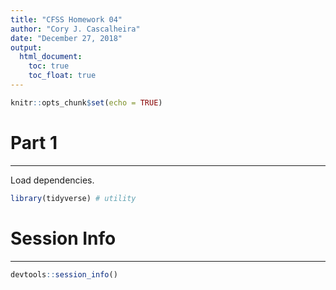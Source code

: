 ```yaml
---
title: "CFSS Homework 04"
author: "Cory J. Cascalheira"
date: "December 27, 2018"
output:
  html_document:
    toc: true
    toc_float: true
---
```


```r
knitr::opts_chunk$set(echo = TRUE)
```

# Part 1
___
Load dependencies.

```r
library(tidyverse) # utility
```











# Session Info
___
```r
devtools::session_info()
```